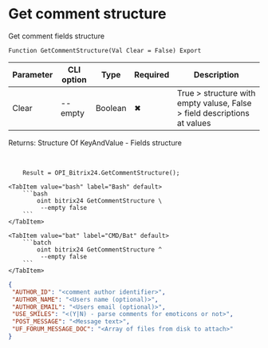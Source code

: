 ﻿---
sidebar_position: 9
description:  Get comment fields structureСтраницы
keywords: [1C, 1С, 1С:Enterprise, 1С:Enterprise 8.3, API, Integration, Services, Exchange, OneScript, CLI, Bitrix24]
---


# Get comment structure
 Get comment fields structure



`Function GetCommentStructure(Val Clear = False) Export`

  | Parameter | CLI option | Type | Required | Description |
  |-|-|-|-|-|
  | Clear | --empty | Boolean | &#x2716; | True > structure with empty valuse, False > field descriptions at values |

  
  Returns:  Structure Of KeyAndValue - Fields structure

<br/>




```bsl title="1C:Enterprise/OneScript code example"
    Result = OPI_Bitrix24.GetCommentStructure();
```
 

 <Tabs>
  
    <TabItem value="bash" label="Bash" default>
        ```bash
            oint bitrix24 GetCommentStructure \
             --empty false
        ```
    </TabItem>
  
    <TabItem value="bat" label="CMD/Bat" default>
        ```batch
            oint bitrix24 GetCommentStructure ^
             --empty false
        ```
    </TabItem>
</Tabs>


```json title="Result"
{
 "AUTHOR_ID": "<comment author identifier>",
 "AUTHOR_NAME": "<Users name (optional)>",
 "AUTHOR_EMAIL": "<Users email (optional)>",
 "USE_SMILES": "<(Y|N) - parse comments for emoticons or not>",
 "POST_MESSAGE": "<Message text>",
 "UF_FORUM_MESSAGE_DOC": "<Array of files from disk to attach>"
}
```
